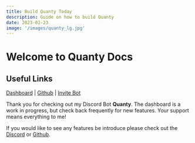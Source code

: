 ```yaml
---
title: Build Quanty Today
description: Guide on how to build Quanty
date: 2023-02-23
image: '/images/quanty_lg.jpg'
---
```



# Welcome to Quanty Docs

## Useful Links

[Dashboard](/dashboard) | [Github](/github) | [Invite Bot](/invite)

Thank you for checking out my Discord Bot <b>Quanty</b>. The dashboard is a
work in progress, but check back frequently for new features. Your support
means everything to me!

If you would like to see any features be introduce please check out the
[Discord](/discord) or [Github](/github).
